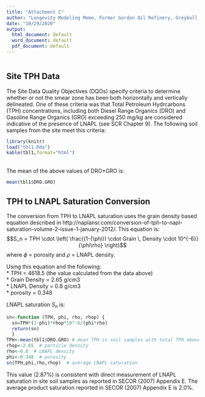 ```yaml
---
title: "Attachment C"
author: "Longevity Modeling Memo, Former Gordon Oil Refinery, Greybull, Wyoming"
date: "10/29/2020"
output:
  html_document: default
  word_document: default
  pdf_document: default
---
```


```r
```

## Site TPH Data

The Site Data Quality Objectives (DQOs) specify criteria to determine whether or not the smear zone has been both horizontally and vertically delineated. One of these criteria was that Total Petroleum Hydrcarbons (TPH) concentrations, including both Diesel Range Organics (DRO) and Gasoline Range Organics (GRO) exceeding 250 mg/kg are considered indicative of the presence of LNAPL (see SCR Chapter 9).  The following soil samples from the site meet this criteria:

```r
library(knitr)
load("tbl1.Rda")
kable(tbl1,format="html")


```

<br>
The mean of the above values of DRO+GRO is:

```r
mean(tbl1$DRO.GRO)
```

## TPH to LNAPL Saturation Conversion

The conversion from TPH to LNAPL saturation uses the grain density based equation described in http://naplansr.com/conversion-of-tph-to-napl-saturation-volume-2-issue-1-january-2012/.  This equation is:
$$S_n = TPH \cdot \left( \frac{(1-{\phi}) \cdot Grain \, Density \cdot 10^{-6}}{\phi\rho} \right)$$
where $\phi$ = porosity and $\rho$ = LNAPL density.

Using this equation and the following:  
 * TPH = 4618.5 (the value calculated from the data above)  
 * Grain Density = 2.65 g/cm3  
 * LNAPL Density = 0.8 g/cm3  
 * porosity = 0.348   

LNAPL saturation $S_n$ is:

```r
sn<-function (TPH, phi, rho, rhop) {
  sn=TPH*(1-phi)*rhop*10^-6/(phi*rho)
  return(sn)
  }
TPH<-mean(tbl1$DRO.GRO) # mean TPH in soil samples with total TPH above 1000, i.e., indicative of LNAPL
rhop<-2.65  # particle density
rho<-0.8  # LNAPL density
phi<-0.348  # porosity
sn(TPH,phi,rho,rhop)  # average LNAPL saturation
```

This value (2.87%) is consistent with direct measurement of LNAPL saturation in site soil samples as reported in SECOR (2007) Appendix E.  The average product saturation reported in SECOR (2007) Appendix E is 2.0%.

